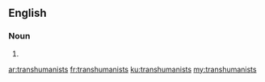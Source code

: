==English==

===Noun===
{{head|en|plural}}

# {{plural of|transhumanist|lang=en|nocat=1}}

[[ar:transhumanists]]
[[fr:transhumanists]]
[[ku:transhumanists]]
[[my:transhumanists]]